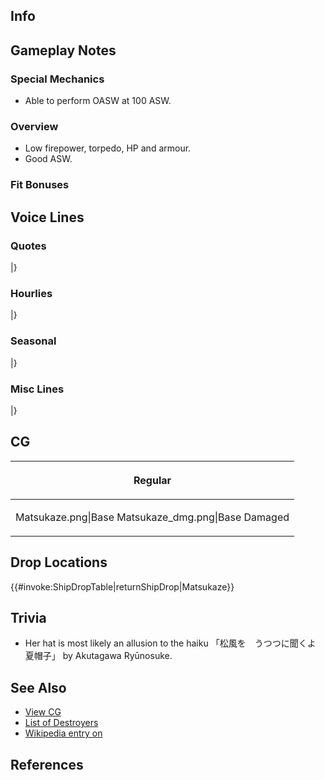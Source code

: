 ==Info==
{{KanmusuInfo|274}}
{{KanmusuInfo|274a}}

==Gameplay Notes==
===Special Mechanics===
* Able to perform OASW at 100 ASW.

===Overview===
* Low firepower, torpedo, HP and armour.
* Good ASW.

===Fit Bonuses===
{{:{{BASEPAGENAME}}/Equipment Bonuses}}
{{clear}}

==Voice Lines==
===Quotes===
{{ShipquoteHeader}}
{{ShipquoteKai
|scenario = Introduction
|origin = 僕が神風型駆逐艦四番艦、松風だ。キミが僕の司令官か。
いいね。僕の背中は任せたよ！ さあ、一緒に行こう！
|translation = I'm Matsukaze, the 4th ship of the Kamikaze-class destroyers. So you're my commander, huh?
Sweet. I'll leave everything to you then! All right, let's go!
|audio = Matsukaze-Intro.mp3
}}
{{ShipquoteKai
|scenario = Introduction
|kai = yes
|origin = 僕が神風型駆逐艦四番艦、松風だ。君はそうさ、僕の司令官。
もちろんさ、僕の背中は任せきりさ。さぁ、一緒に行こう！ 
|translation = I'm Matsukaze, the 4th ship of the Kamikaze-class destroyers. And of course you're my commander.
Naturally, that means you've got my back!  All right, let's go!
|audio = MatsukazeKai-Intro.mp3
}}
{{ShipquoteKai
|scenario = Library
|origin = 神風型駆逐艦、その四番艦、松風だ。旧式だって？　は！冗談じゃない。
攻略作戦から南方ソロモン方面の最前線、そして船団護衛まで、戦線を支えた僕たちを忘れようたって、そうはいかないさ。
神風型の仲間達、そしてこの松風、忘れんなよ。頼んだぜ。
|translation = I'm Matsukaze, the 4th ship of the Kamikaze-class destroyers. What do you mean, we're outdated? Are you kidding me?!
Don't you dare to forget how　we provided support at the front, from capture operations at the Southern Solomon Islands to escorting fleets.
Seriously, don't just forget about us Kamikaze-class, not to mention me.
|audio = Matsukaze-Library.mp3
}}
{{ShipquoteKai
|scenario = Secretary 1
|origin = 何だい？
|translation = What is it?
|audio = Matsukaze-Sec1.mp3
}}
{{ShipquoteKai
|scenario = Secretary 1
|kai = yes
|origin = 君、呼んだかい？ 
|translation = Did you call me?
|audio = MatsukazeKai-Sec1.mp3
}}
{{ShipquoteKai
|scenario = Secretary 2
|origin = 良いね～、そういうのは好きさ。
|translation = Sweet, I like that.
|audio = Matsukaze-Sec2.mp3
}}
{{ShipquoteKai
|scenario = Secretary 3
|origin = そういうの有りなんだ。へ～ぇ良いね。僕も嫌いじゃない。
あぁ姉貴？大丈夫、彼女もキミのことは嫌いじゃないはず。問題ないよ。
|translation = I guess that's a thing now. Huh. I'm okay with this.
Oh, my sister? Don't worry, I bet she likes you too. No problemo.
|audio = Matsukaze-Sec3.mp3
}}
{{ShipquoteKai
|scenario = Secretary (idle)
|origin = キミ、忙しそうだな。はぁ、仕方ない。姉貴でもからかいに行こうかな。
おーい姉貴！ ……あぁ？ いきなり説教かよぉ。どっちかっていうとさ？ 
姉貴のその大きいの、はぁ何だかなぁってさ。あっは、姉貴すぐ怒るよな！
|translation = You look busy. Oh well. Time to annoy sister dearest.
Hey~! ...Huh? Aaaand she's already scolding me. What gives?
And seriously, why do hers have to be so big? Anyway, don't piss her off!
|audio = Matsukaze-SecIdle.mp3
}}
{{ShipquoteKai
|scenario = Secretary (Married)
|origin = キミ、少し顔色が悪いね。近くで見せてごらん？
うーん……キミ、少し熱があるんじゃないかな？　仕方ない。僕がおぶっていこう。遠慮するな！
重くはっ……ないさっ……！　うっ！
|translation = You look a bit pale don't you?  Let me take a closer look and see.  Yup, you have a bit of a fever don't you?  Well I guess it can't be helped.  Let me carry you for awhile.  Alright then, full power!  Heavy...ha...lift!  Ugh! 
|audio = Matsukaze-SecMarried.mp3
}}
{{ShipquoteKai
|scenario = Wedding
|origin = キミにしては珍しいね。こんなところに僕を一人呼び出すなんてさ。
まさか、一生の告白でもしてくれるのかい？　あは！　そのまさかなのかな？
……そうなのかい？　はぁ……ありがとう……。待って、いたよ……。
そうさ、キミは待たせすぎなんだ！
|translation = This isn't like you, calling me out someplace like that?  It couldn't be, you plan to make a once-in-a-lifetime confession?  Aha!  I wonder if that's it?  It is?  Haa...thank you.  Wait just a moment...you kept me waiting too long!
|audio = Matsukaze-Wedding.mp3
}}
{{ShipquoteKai
|scenario = Player's Score
|origin = あぁ、情報か……大切さ。一緒に見ようか。
|translation = Ah yes, the report...... it's pretty important. Wanna have a look at it?
|audio = Matsukaze-PlayerScore.mp3
}}
{{ShipquoteKai
|scenario = Joining the Fleet
|origin = 第五駆逐隊、松風、出る。君たちも付いておいで。
|translation = DesRon 5, Matsukaze, heading out. Follow me, guys.
|audio = Matsukaze-JoinFleet.mp3
}}
{{ShipquoteKai
|scenario = Joining the Fleet
|kai = yes
|origin = 五水戦、松風！君たちも付いておいて！ 
|translation =5th Torpedo Squad, Matsukaze, heading out. Follow me, guys.
|audio = MatsukazeKai-JoinFleet.mp3
}}
{{ShipquoteKai
|scenario = Equipment 1
|origin = 有り、かな。
|translation = This is fine, I guess.
|audio = Matsukaze-Equip1.mp3
}}
{{ShipquoteKai
|scenario = Equipment 2
|origin = んー、これは無し。……いや、行けるか？ キミ、良いセンスだ！
|translation = Hmm, this doesn't fit. ......No wait, it might actually. Huh, nice sense you have there!
|audio = Matsukaze-Equip2.mp3
}}
{{ShipquoteKai
|scenario = Equipment 3
|origin = こういうの、嫌いじゃない。
|translation = I'm okay with this. 
|audio = Matsukaze-Equip3.mp3
}}
{{ShipquoteKai
|scenario = Supply
|origin = あっは、やるじゃんか！
|translation = Oh, awesome!
|audio = Matsukaze-Supply.mp3
}}
{{ShipquoteKai
|scenario = Docking (Minor Damage)
|origin = 失敬、少し下がるよ。
|translation = 'Cuse me, gotta hang back for a bit.
|audio = Matsukaze-DockMinor.mp3
}}
{{ShipquoteKai
|scenario = Docking (Major Damage)
|origin = まいったな失敗した。キミに迷惑をかける。
|translation = Whoops, I failed. Sorry for giving you trouble.
|audio = Matsukaze-DockMajor.mp3
}}
{{ShipquoteKai
|scenario = Construction
|origin = あぁ、完成したね
|translation = Oh, it's done, isn't it?
|audio = Matsukaze-Construction.mp3
}}
{{ShipquoteKai
|scenario = Returning from Sortie
|origin = 良いね、艦隊が港に戻る。好きだな、僕はこのタイミング。
|translation = All right, fleet's returning to port. I just love my timing.
|audio = Matsukaze-SortieReturn.mp3
}}
{{ShipquoteKai
|scenario = Starting a Sortie
|origin = 松風、抜錨だ。 あっはは、この風有りだねぇ。進もう！
|translation = Matsukaze, heading out. Ahaha, nailed it. Let's move!
|audio = Matsukaze-Sortie.mp3
}}
{{ShipquoteKai
|scenario = Starting a Sortie
|kai = yes
|origin = 特設護衛船団か…良いだろう、守りきるまで！苦しい戦いは、慣れている！ 
|translation =We're a special escort fleet, full capable of defending too!  I'm well used to painful battles!
|audio = MatsukazeKai-Sortie.mp3
}}
{{ShipquoteKai
|scenario = Starting a Battle
|origin = おおっと、お客さんか。艦隊、砲戦用意！ 良いかい、行くよ！
|translation = Uh-oh, we've got a visitor. Get ready to engage, fleet! All right, let's go!
|audio = Matsukaze-BattleStart.mp3
}}
{{ShipquoteKai
|scenario = Attack
|origin = 遅いよ、キミ。貰った！
|translation = You're too slow. Gotcha!
|audio = Matsukaze-Attack.mp3
}}
{{ShipquoteKai
|scenario = Night Battle Attack 
|origin = そこか！ 悪いね、頂きだ！
|translation = There you are! Sorry, but gotcha!
|audio = Matsukaze-NightAttack.mp3
}}
{{ShipquoteKai
|scenario = Night Battle
|origin = 追撃戦、嫌いじゃないんだ。行ってみようか！
|translation = I kinda like pursuit battles. Let's go then!
|audio = Matsukaze-NightBattle.mp3
}}
{{ShipquoteKai
|scenario = MVP
|origin = あはっ、僕かい？ いやぁ良いよ、そういうの要らないんだ。キミの気持ちだけ貰っておく。
|translation = Wait, me? Nah, it's fine, I don't need that. But thanks, it's the thought that counts.
|audio = Matsukaze-MVP.mp3
}}
{{ShipquoteKai
|scenario = MVP
|kai = yes
|origin = ああ、僕かい？いや、いいよ。そういうのいらないんだ。でも…君の気持ちなら…もらっておこう…かな？ 
|translation = Ah, me?  Nah, it's fine, I don't need that. But thanks, it's the thought that counts and I'll accept that, okay?
|audio = MatsukazeKai-MVP.mp3
}}
{{ShipquoteKai
|scenario = Minor Damage 1
|origin = あっは、やるじゃんか！
|translation = Oh shit, you got me!
|audio = Matsukaze-MinorDamage1.mp3
}}
{{ShipquoteKai
|scenario = Minor Damage 2
|origin = は、やるじゃんか！ 
|translation = Ha, not bad at all!
|audio = Matsukaze-MinorDamage2.mp3
}}
{{ShipquoteKai
|scenario = Major Damage
|origin = キミたちやってくれるよねぇ。僕意外としぶといよ？ もう沈む気は、ないから！
|translation = Now you've done it. I can be surprisingly stubborn, you know. I ain't gonna sink here! 
|audio = Matsukaze-MajorDamage.mp3
}}
{{ShipquoteKai
|scenario = Sunk
|origin = あれ……？　これって……。僕、また沈むのかい？
今度は、護れた、かな……？　なあ……姉貴……。
|translation = ....Huh?  This can't be.  I'm sinking again?  I couldn't protect them this time either, could I....?  Hey...big sis...
|audio = Matsukaze-Sinking.mp3
}}
|} <references/>

{{clear}}

===Hourlies===
{{ShipquoteHeader | type = hourly}}
{{ShipquoteKai
|scenario = 00:00 
|origin = キミの手伝い、今日は僕が担当だ。いいね？
|translation = Today it's my turn to help you out. Sounds good?
|audio = MatsukazeKai-0000.mp3
}}
{{ShipquoteKai
|scenario = 01:00 
|origin = マルヒト、マルマル。そう、1時だ。
|translation = 0100.  Yup, it's one o'clock.
|audio = MatsukazeKai-0100.mp3
}}
{{ShipquoteKai
|scenario = 02:00 
|origin = マルフタ、マルマル。2時だね。
|translation = 0200. I see it's two o'clock.
|audio = MatsukazeKai-0200.mp3
}}
{{ShipquoteKai
|scenario = 03:00 
|origin = マルサンマルマル。え？　もっと喋ってくれって？　キミ、難しいことを言うねぇ……。
|translation = 0300. Eh?  Talk a bit more?  Well aren't you hard to please, are you...
|audio = MatsukazeKai-0300.mp3
}}
{{ShipquoteKai
|scenario = 04:00 
|origin = マルヨンマルマル。キミも少し眠そうだ。どうだろう、少しだけ横になっては？
必要なら、僕も添い寝しようか？　あはっ、冗談、冗談！
|translation = 0400.  you're a bit sleepy too, aren't you?  How about you lie down for a bit?  I'll join you if you want. Ahaha, nope, just kidding!  
|audio = MatsukazeKai-0400.mp3
}}
{{ShipquoteKai
|scenario = 05:00 
|origin = マルゴーマルマル。そろそろ朝だ。みんなを起こそうか。
あぁ、朝焼けかぁ。綺麗なものだなぁ。嫌いじゃない。
|translation = 0500.  It's almost morning.  Should we go wake everyone up?  Aah, the morning glow.  It's beautiful, isn't it?  Not bad at all.
|audio = MatsukazeKai-0500.mp3
}}
{{ShipquoteKai
|scenario = 06:00 
|origin = マルロクマルマル。みんな、朝だ。あぁ、姉貴も。おはよう、朝は元気だね。
|translation = 0600.  Everyone, it's morning.  Ah, good morning, sis. Still early and already full of pep, aren't we? 
|audio = MatsukazeKai-0600.mp3
}}
{{ShipquoteKai
|scenario = 07:00 
|origin = マルナナマルマル。キミ、朝飯はどうする？　姉貴に一緒に作ってもらおうか？
意外と、悪くはないよ。
|translation = 0700. What would you like for breakfast? Sis and me could make something for you if you want.
|audio = MatsukazeKai-0700.mp3
}}
{{ShipquoteKai
|scenario = 08:00 
|origin = マルハチマルマル。そうかぁ……。姉貴の飯はキミには少し物足りないのかぁ……。
じゃあ、僕も今度作ってみる、かな？　どうだろうか？
|translation = 0800.  I see....her meals aren't quite enough for you... Well, how about I try making some this time?  How does that sound?
|audio = MatsukazeKai-0800.mp3
}}
{{ShipquoteKai
|scenario = 09:00 
|origin = マルキュウマルマル……！　えぇ？　なぜ息が上がってるかって？
そりゃ、姉貴の奴の朝練だよ朝練。はあ……こればっかりは仕方ないね。
|translation = 0900...!  Huh?  Why I'm breathing so heavily?  Well, it's my dear big sister's morning practice after all.  *sigh*.....If there's one thing I have to put up with, it's that.
|audio = MatsukazeKai-0900.mp3
}}
{{ShipquoteKai
|scenario = 10:00 
|origin = ヒトマルマルマル。姉貴なぁ……。黙ってればいい女なんだけどねぇ。
なあキミ、キミはどう思う？
|translation = 1000.  You know, my sister... she'd be such a nice woman if she just shut up for once.  So, what do ''you'' think?
|audio = MatsukazeKai-1000.mp3
}}
{{ShipquoteKai
|scenario = 11:00 
|origin = ヒトヒトマルマル。さて、キミ、お昼はどうする？　間宮の新作、試してみないか？
|translation = 1100.  Alright then, what'd you like for lunch?  I heard Mamiya has something new on her menu. Wanna try it?
|audio = MatsukazeKai-1100.mp3
}}
{{ShipquoteKai
|scenario = 12:00 
|origin = ヒトフタマルマル。あぁ、有りだこれ！　間宮特製新作ハヤシライス！　これはいける！
キミのも一口貰っていいか？　おっ、これもいいなぁ！
|translation = 1200.  Ah, this is it!  Mamiya's new special Hayashi Rice.  Let's get this!  Could I get a bite of yours too?  Oh, this is also great!
|audio = MatsukazeKai-1200.mp3
}}
{{ShipquoteKai
|scenario = 13:00 
|origin = ヒトサンマルマル。食べたね。運動しないと。
|translation = 1300.  Done eating.  Now we gotta exercise.
|audio = MatsukazeKai-1300.mp3
}}
{{ShipquoteKai
|scenario = 14:00 
|origin = ヒトヨンマル……おっ、ミナ、ミカ！　元気そうだね？　さっちんはどうした？
……そうか、いいね！　よろしく言っといてな！
|translation = 1400..oh, Mina, Mika!  Are you doing well?  Where's Sacchin?  I see, that's cool!  Glad to hear that! <ref>[[Minazuki]], [[Mikazuki]] and [[Satsuki]].</ref>
|audio = MatsukazeKai-1400.mp3
}}
{{ShipquoteKai
|scenario = 15:00 
|origin = ヒトゴーマルマル。ふわぁ……ちょっと眠くなるねぇ、この時間。
横になっちゃおうか？　ふっ、少しだけさ。
|translation = 1500.  *yawn*....I always get a little sleepy around this time.  Should I lie down for a bit? Eh, a little bit wouldn't hurt. 
|audio = MatsukazeKai-1500.mp3
}}
{{ShipquoteKai
|scenario = 16:00 
|origin = ヒトロクマルマル。おっ、うーちゃん！　夕の字はまだかい？
あいつ本当は照れ屋だかんなぁ。まっ、気長に待つこった！　な？
|translation = 1600.  Oh, U-chan!  Have you seen Yuu?  She sure is shy.  Oh well, I'll just wait patiently for her!  Kay?<ref>Asking [[Uzuki]] about Yuuzuki, the last Mutsuki class that hasn't been released.</ref>
|audio = MatsukazeKai-1600.mp3
}}
{{ShipquoteKai
|scenario = 17:00 
|origin = ヒトナナマルマル。キミ？
……あの夕日、赤いな。血のようにも見えるよね……。あっは！　冗談さ、冗談！
|translation = 1700.  Hey you?  The evening sun sure is red.  It looks just like blood.  Aha!  I'm joking, I'm joking!
|audio = MatsukazeKai-1700.mp3
}}
{{ShipquoteKai
|scenario = 18:00 
|origin = ヒトハチマルマル。夕飯はどうする？　僕の手料理といってみますか？
まだ早いかな？　どうだろう？　あぁ、ごめん。作ってくれって意味じゃあ……ないけど……。
ふっ……キミ、上手いんだってね？
|translation = 1800.  What should we get for dinner?  Would you like me to make something myself? Or is it still too early?  What do you think?  Ah, sorry.  I didn't mean it like that...it's nothing.  Huh...... hey you, I bet you're pretty good at cooking, no?
|audio = MatsukazeKai-1800.mp3
}}
{{ShipquoteKai
|scenario = 19:00 
|origin = ヒトキュウマルマル。あっは！　ホントにうまそう！　キミやるねぇ！　頂いていいかな？
ふふ、頂きます！　はむ……うん、おいしいよこれ！　すごいなぁキミ！
|translation = 1900.  Aha!  This looks really delicious!  Good job!  Can I dig in?  Haha, here I go!  *Chew* Oh wow, it really is delicious!  You're awesome!
|audio = MatsukazeKai-1900.mp3
}}
{{ShipquoteKai
|scenario = 20:00 
|origin = フタマルマルマル。ふわぁ……お腹いっぱいだよ。ご馳走様！　いいねぇ、手料理はさぁ！
|translation = 2000.  Ugh...I'm so full.  Thanks for the meal.  Home cooking sure is awesome!
|audio = MatsukazeKai-2000.mp3
}}
{{ShipquoteKai
|scenario = 21:00 
|origin = フタヒトマルマル。ああ……なるほど、そういう時間ね。
一応僕も三水戦時代もあるからさ、まあ、有りっちゃ有りなんだけれども。
|translation = 2100.  Ah, I see.  It's <i>that</i> time. Well, I used to be part of Desron 3, sooo... yeah, I suppose this is nice. 
|audio = MatsukazeKai-2100.mp3
}}
{{ShipquoteKai
|scenario = 22:00 
|origin = フタフタマルマル。でも、夜はさ。ゆっくりしようよ。
キミの顔を見ながらさ。悪くないよな？ こんな時間も。なっ？
|translation = 2200.  But it's night now.  Let's take it easy.  What's with that look on your face?  This time isn't bad at all, don' you agree?
|audio = MatsukazeKai-2200.mp3
}}
{{ShipquoteKai
|scenario = 23:00 
|origin = フタサンマルマル。キミ、今日はお疲れ様だ。また明日も頑張ろう。
今日は楽しかった。おやすみ。いい夢を。
|translation = 2300.  Hey you, good job today.  Keep it up tomorrow too.  I had fun today.  G'night and sweet dreams.
|audio = MatsukazeKai-2300.mp3
}}
|} <references/>

{{clear}}

===Seasonal===
{{SeasonalHeaderOld}}
{{SeasonalQuote
|scenario = [[Seasonal/White_Day_2017|White Day 2017]]
|origin = 姉貴、ちょっとクッキーってやつを焼いてみたんだ。どうだろ、喰える？…あぁ、よしっ。キミ、これをあげる。いつものお礼さ、意味はないぜ。
|translation =	I tried baking some cookies, Aneki. Want to try some? …Ah, great. Hey you, these are for you. It’s just to thank you for everything, there’s nothing special behind it.
|audio = Matsukaze_White_Day_2017.mp3
|notes = 
}}
{{SeasonalQuote
|scenario = [[Seasonal/Fourth_Anniversary|4th Anniversary]]
|origin = 君、すごいな！艦隊は五年目に入るんだって？びっくりだよ！三年と八ヶ月を、超えたんだな…
|translation =	You’re amazing! The fleet is in it’s 5th year? I’m shocked! I just lasted 3 years and 8 months…<ref>Referring to her wartime career.</ref>
|audio = Matsukaze_4th_Anniversary_Sec1_2017.mp3
|notes = 
}}
{{SeasonalQuote
|scenario = [[Seasonal/Rainy_Season_2017|Rainy Season 2017]]
|origin = そうだな、僕らしくもないが。この季節は色々考える。考えても、答えが出るわけでもないんだ。うふふふぅ。まあ、いいじゃないか？そのこともあるのさ。
|translation =	Yeah, this isn’t like me at all. This season gives me lots to think about. But all the thinking still doesn’t give me any answers. Ufufufu. Well, that’s fine right? Things are the way they are.
|audio = Matsukaze_Rainy_Season_Sec1_2017.mp3
|notes = 
}}
{{SeasonalQuote
|scenario = [[Seasonal/Early_Summer_2017|Early Summer 2017]]
|origin = よし、越えたな。はぁ、僕もちょっとナーバスになっていたのだ。よし、進めろぞ。行こう。
|translation =	Great, I made it through. Whew, I was just a bit nervous. Alright, let’s keep heading forwards. Let’s go.
|audio = Matsukaze_Sec1_Summer_2017.mp3
|notes = 
}}
{{SeasonalQuote
|scenario = [[Seasonal/Summer_2017|Midsummer 2017]]
|origin = 姉貴、ナーバスだな？気にするな、僕はここにいる。どこに行かない。大丈夫、大丈夫さ。
|translation =	Are you nervous, Aneki? Don’t worry, I’m here for you. I’m not going anywhere. Everything will be alright.
|audio = Matsukaze_Sec1_Midsummer_2017.mp3
|notes = 
}}
{{SeasonalQuote
|scenario = [[Seasonal/Autumn_2017|Autumn 2017]]
|origin = 秋か…嫌いじゃないだが、姉貴がな…なんか極端なんだよな。まあ、爽やかなのはありなんだけどさ。君はどう思うよ？
|translation =	It’s autumn… I don’t mind it but, Aneki… kind of goes overboard. Well, there is something refreshing about this. Don’t you think so?
|audio = Matsukaze_Autumn_2017_Sec1.mp3
|notes = 
}}
{{SeasonalQuote
|scenario = [[Seasonal/Saury_2017|Saury Festival 2017]]
|origin = 来たか？鎮守府秋刀魚祭り、何気に待ってたぜ！そうさ、この近海は得意なんだ。水先案内人は僕に任せておけって。
|translation =	It’s here? I was so waiting for the Naval Base Saury Festival! That’s right, I know these coastal waters well. Leave the piloting to me.<ref>She’s talking about being a [https://en.wikipedia.org/wiki/Maritime_pilot maritime pilot].</ref>
|audio = Matsukaze_Sec1_Saury_2017.mp3
|notes = 
}}
{{SeasonalQuote
|scenario = [[Seasonal/Late_Autumn_2017|Late Autumn 2017]]
|origin = 姉貴、何やってんだ？こたつ？へぇ、そんなに履いてたら太っちあうぜ。あぁ、意外といいなこれ。うわぁ、侮れない。
|translation =	What are you doing, Aneki? A kotatu? Heh, you’ll get fat if you spend too much time under there. Ah, it’s surprisingly nice. Whoa, I can’t underestimate this.
|audio = Oboro_Late_Autumn_2017_Sec1.mp3
|notes = 
}}
{{SeasonalQuote
|scenario = [[Seasonal/Christmas_2017|Christmas 2017]]
|origin = はぁ、クリスマスか。この泡の洋酒が最高だ。不思議だな、いくらでもいける。どうだ、君？僕と飲みくらべをしないか？負けるつもりはないよ。
|translation =	Hah, so it’s Christmas. This bubbly liquor is the best. It’s so strange, I feel like I can drink a lot. How about it? Want to have a drinking contest with me? I won’t lose.
|audio = Matsukaze_Christmas_Sec1.mp3
|notes = 
}}
{{SeasonalQuote
|scenario = [[Seasonal/New_Year_2018|New Year 2018]]
|origin = 姉貴引っ張るなって！ 大丈夫、新年くらいビシっと決めるさ。司令官、新春のお慶びを申し上げます！……なぁ？ こんなもんさ。痛っ！ なんでだよ！？
|translation =	You don’t have to push me to do this, Aneki! It’s fine, I know you have to take New Year’s seriously. I wish you a very Happy New Year, Commander! …See? Just like that. Ouch! What was that for!?
|audio = Matsukaze_New_Years_2018_Sec1.mp3
|notes = 
}}
{{SeasonalQuote
|scenario = [[Seasonal/Setsubun_2018|Setsubun 2018]]
|origin = 節分か。いいね、嫌いじゃない。姉貴、行くぜ！覚悟はいいかい？狙え、って！夾叉！次弾装填！よし、ってー！
|translation =	It’s Setsubun. That’s fine, I don’t mind it. Here I go, Aneki! Are you ready? Aim, fire! Bracketed! Load the next shot! Alright, fire!
|audio = Matsukaze_Setsubun_2018_Sec1.mp3
|notes = 
}}
{{SeasonalQuote
|scenario = [[Seasonal/Valentine%27s_Day_2018|Valentine’s Day 2018]]
|origin = 何だ、何だ、このチョコレっとは？僕もらったって仕方ないだろう。なぁ、きみ？ん、どうした？なぁ、きみ？
|translation =	What’s with all these chocolates? There’s no use giving them to me. Right? Hmm, what’s wrong? Hey?
|audio = Matsukaze_Valentines_2018_Sec_1.mp3
|notes = 
}}
{{SeasonalQuote
|scenario = [[Seasonal/Fifth_Anniversary|5th Anniversary]]
|origin = 君、ちょっとありえないな。艦隊は六年目を入るそうじゃないか。五周年とはね、感慨深いよ。
|translation =	You know, I find this kinda hard to believe. I heard that the fleet was entering it’s 6th year. A 5th Anniversary is really impressive.  
|audio = Matsukaze_5th_Anniversary_Sec1.mp3
|notes = 
}}
{{SeasonalQuote
|scenario = [[Seasonal/Seventh_Anniversary|7th Anniversary]]
|origin = いいね。素敵な日だ。君とこうして祝える、これを幸せと言うんだ。
|translation =	Good. This is a wonderful day. Celebrating together with you like this is what I call happiness.
|audio = Matsukaze_7th_Anniversary_Secretary_1.mp3
|notes = 
}}
|}<references/>

{{clear}}

===Misc Lines===
{{SeasonalHeaderOld}}
{{SeasonalQuote
|scenario = [[Early_Fall_2018_Event|Early Fall 2018 Event]]
|origin = あはぁ、好きだよ、こういうの。
|translation =	Aha, I like this.
|audio = MatsukazeKai-Friend_Fleet_1.mp3
|notes = Friend Fleet Line
}}
|}<references/>

{{clear}}

==CG==
{| class="mw-collapsible mw-collapsed wikitable" style="width: 100%;"
!Regular
|-
|<gallery>
Matsukaze.png|Base
Matsukaze_dmg.png|Base Damaged
</gallery>
|}

== Drop Locations ==
{{#invoke:ShipDropTable|returnShipDrop|Matsukaze}}

==Trivia==

* Her hat is most likely an allusion to the haiku 「松風を　うつつに聞くよ　夏帽子」<!-- Translation Needed(?) --> by Akutagawa Ryūnosuke.

==See Also==
*[[{{PAGENAME}}/Gallery|View {{PAGENAME}} CG]]
*[[EliteDD|List of Destroyers]]
*[[wikipedia:Japanese_destroyer_Matsukaze_(1923)|Wikipedia entry on {{PAGENAME}}]]

==References==
<references/>

{{shiplist}}